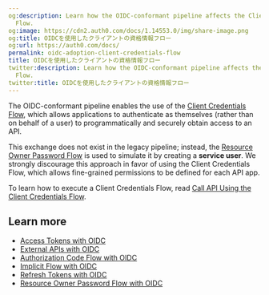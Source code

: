 ```yaml
---
og:description: Learn how the OIDC-conformant pipeline affects the Client Credentials
  Flow.
og:image: https://cdn2.auth0.com/docs/1.14553.0/img/share-image.png
og:title: OIDCを使用したクライアントの資格情報フロー
og:url: https://auth0.com/docs/
permalink: oidc-adoption-client-credentials-flow
title: OIDCを使用したクライアントの資格情報フロー
twitter:description: Learn how the OIDC-conformant pipeline affects the Client Credentials
  Flow.
twitter:title: OIDCを使用したクライアントの資格情報フロー
---
```


The OIDC-conformant pipeline enables the use of the [Client Credentials Flow](/docs/get-started/authentication-and-authorization-flow/client-credentials-flow), which allows applications to authenticate as themselves (rather than on behalf of a user) to programmatically and securely obtain access to an API.

This exchange does not exist in the legacy pipeline; instead, the [Resource Owner Password Flow](/docs/get-started/authentication-and-authorization-flow/resource-owner-password-flow) is used to simulate it by creating a **service user**. We strongly discourage this approach in favor of using the Client Credentials Flow, which allows fine-grained permissions to be defined for each API app.

To learn how to execute a Client Credentials Flow, read [Call API Using the Client Credentials Flow](/docs/get-started/authentication-and-authorization-flow/client-credentials-flow/call-your-api-using-the-client-credentials-flow).

## Learn more

* [Access Tokens with OIDC](/docs/authenticate/login/oidc-conformant-authentication/oidc-adoption-access-tokens)
* [External APIs with OIDC](/docs/authenticate/login/oidc-conformant-authentication/oidc-adoption-apis)
* [Authorization Code Flow with OIDC](/docs/authenticate/login/oidc-conformant-authentication/oidc-adoption-auth-code-flow)
* [Implicit Flow with OIDC](/docs/authenticate/login/oidc-conformant-authentication/oidc-adoption-implicit-flow)
* [Refresh Tokens with OIDC](/docs/authenticate/login/oidc-conformant-authentication/oidc-adoption-refresh-tokens)
* [Resource Owner Password Flow with OIDC](/docs/authenticate/login/oidc-conformant-authentication/oidc-adoption-rop-flow)